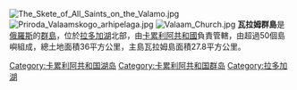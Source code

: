 {{Infobox islands
| name             = 瓦拉姆
| native name      = Валаам
| image name       = ValaamArchipelago.jpg
| image size       = 
| image caption    = 卫星图(NASA)
| image alt        = 
| map = Russia Karelia
| map_caption      = 在[[俄罗斯|俄罗斯]][[卡累利阿共和国|卡累利阿共和国]]的位置
| location         = 
| archipelago      = 瓦拉姆群岛
| waterbody        = [[拉多加湖|拉多加湖]]
| total islands    = 接近50个
| major islands    = 瓦拉姆
| area km2         = 36<!-- or area m2 or area ha -->
| area footnotes   = 
| length km        = <!-- or length m  -->
| length footnotes = 
| width km         = <!-- or width m  -->
| width footnotes  =
| country = [[俄罗斯|俄罗斯]]
| population       = 600
| website          = {{url|valaam.ru/en}}
}}
[[File:The_Skete_of_All_Saints_on_the_Valamo.jpg|thumb]]
[[File:Priroda_Valaamskogo_arhipelaga.jpg|thumb]]
[[File:Valaam_Church.jpg|thumb]]
'''瓦拉姆群島'''是[[俄羅斯|俄羅斯]]的[[群島|群島]]，位於[[拉多加湖|拉多加湖]]北部，由[[卡累利阿共和國|卡累利阿共和國]]負責管轄，由超過50個島嶼組成，總土地面積36平方公里，主島瓦拉姆島面積27.8平方公里。

{{Coord|61|22|27|N|30|57|39|E|region:RU-KR_type:isle_source:dewiki|display=title}}

{{Russia-geo-stub}}
[[Category:卡累利阿共和国湖岛|Category:卡累利阿共和国湖岛]]
[[Category:卡累利阿共和国群岛|Category:卡累利阿共和国群岛]]
[[Category:拉多加湖|Category:拉多加湖]]